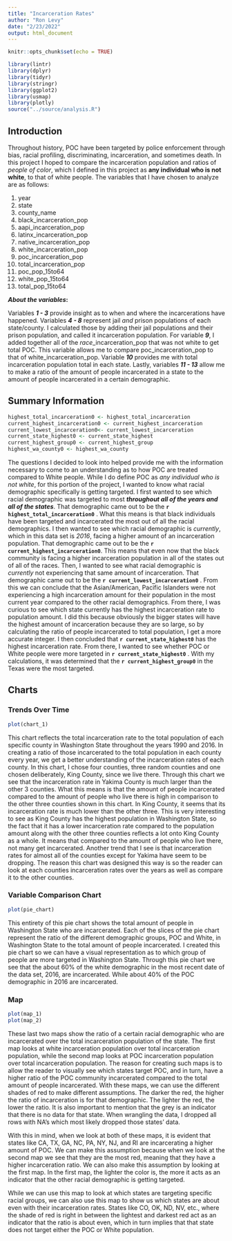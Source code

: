```yaml
---
title: "Incarceration Rates"
author: "Ron Levy"
date: "2/23/2022"
output: html_document
---
```


```r
knitr::opts_chunk$set(echo = TRUE)
```

```r
library(lintr)
library(dplyr)
library(tidyr)
library(stringr)
library(ggplot2)
library(usmap)
library(plotly)
source("../source/analysis.R")
```

## Introduction

Throughout history, POC have been targeted by police enforcement through bias, racial profiling, discriminating, incarceration, and sometimes death. In this project I hoped to compare the incarceration population and ratios of *people of color*, which I defined in this project as **any individual who is not white**, to that of white people. The variables that I have chosen to analyze are as follows:

1.  year
2.  state
3.  county_name
4.  black_incarceration_pop
5.  aapi_incarceration_pop
6.  latinx_incarceration_pop
7.  native_incarceration_pop
8.  white_incarceration_pop
9.  poc_incarceration_pop
10. total_incarceration_pop
11. poc_pop_15to64
12. white_pop_15to64
13. total_pop_15to64

***About the variables*****:**

Variables ***1 - 3*** provide insight as to when and where the incarcerations have happened. Variables ***4 - 8*** represent jail *and* prison populations of each state/county. I calculated those by adding their jail populations and their prison population, and called it incarceration population. For variable ***9***, I added together all of the *race*\_incarceration_pop that was not white to get total POC. This variable allows me to compare poc_incarceration_pop to that of white_incarceration_pop. Variable ***10*** provides me with total incarceration population total in each state. Lastly, variables ***11 - 13*** allow me to make a ratio of the amount of people incarcerated in a state to the amount of people incarcerated in a certain demographic.

## Summary Information

```r
highest_total_incarceration0 <- highest_total_incarceration
current_highest_incarceration0 <- current_highest_incarceration
current_lowest_incarceration0<- current_lowest_incarceration
current_state_highest0 <- current_state_highest
current_highest_group0 <- current_highest_group
highest_wa_county0 <- highest_wa_county
```

The questions I decided to look into helped provide me with the information necessary to come to an understanding as to how POC are treated compared to White people. While I do define POC as *any individual who is not white*, for this portion of the project, I wanted to know what racial demographic specifically is getting targeted. I first wanted to see which racial demographic was targeted to most ***throughout all of the years*** ***and all of the states***. That demographic came out to be the **`r highest_total_incarceration0`** . What this means is that black individuals have been targeted and incarcerated the most out of all the racial demographics. I then wanted to see which racial demographic is *currently*, which in this data set is *2016*, facing a higher amount of an incarceration population. That demographic came out to be the **`r current_highest_incarceration0`**. This means that even now that the black community is facing a higher incarceration population in all of the states out of all of the races. Then, I wanted to see what racial demographic is *currently* not experiencing that same amount of incarceration. That demographic came out to be the **`r current_lowest_incarceration0`** . From this we can conclude that the Asian/American, Pacific Islanders were not experiencing a high incarceration amount for their population in the most current year compared to the other racial demographics. From there, I was curious to see which state currently has the highest incarceration rate to population amount. I did this because obviously the bigger states will have the highest amount of incarceration because they are so large, so by calculating the ratio of people incarcerated to total population, I get a more accurate integer. I then concluded that **`r current_state_highest0`** has the highest incarceration rate. From there, I wanted to see whether POC or White people were more targeted in **`r current_state_highest0`** . With my calculations, it was determined that the **`r current_highest_group0`** in the Texas were the most targeted.

## Charts

### Trends Over Time

```r
plot(chart_1)
```

This chart reflects the total incarceration rate to the total population of each specific county in Washington State throughout the years 1990 and 2016. In creating a ratio of those incarcerated to the total population in each county every year, we get a better understanding of the incarceration rates of each county. In this chart, I chose four counties, three random counties and one chosen deliberately, King County, since we live there. Through this chart we see that the incarceration rate in Yakima County is much larger than the other 3 counties. What this means is that the amount of people incarcerated compared to the amount of people who live there is high in comparison to the other three counties shown in this chart. In King County, it seems that its incarceration rate is much lower than the other three. This is very interesting to see as King County has the highest population in Washington State, so the fact that it has a lower incarceration rate compared to the population amount along with the other three counties reflects a lot onto King County as a whole. It means that compared to the amount of people who live there, not many get incarcerated. Another trend that I see is that incarceration rates for almost all of the counties except for Yakima have seem to be dropping. The reason this chart was designed this way is so the reader can look at each counties incarceration rates over the years as well as compare it to the other counties.

### Variable Comparison Chart

```r
plot(pie_chart)
```

This entirety of this pie chart shows the total amount of people in Washington State who are incarcerated. Each of the slices of the pie chart represent the ratio of the different demographic groups, POC and White, in Washington State to the total amount of people incarcerated. I created this pie chart so we can have a visual representation as to which group of people are more targeted in Washington State. Through this pie chart we see that the about 60% of the white demographic in the most recent date of the data set, 2016, are incarcerated. While about 40% of the POC demographic in 2016 are incarcerated.

### Map

```r
plot(map_1)
plot(map_2)
```

These last two maps show the ratio of a certain racial demographic who are incarcerated over the total incarceration population of the state. The first map looks at white incarceration population over total incarceration population, while the second map looks at POC incarceration population over total incarceration population. The reason for creating such maps is to allow the reader to visually see which states target POC, and in turn, have a higher ratio of the POC community incarcerated compared to the total amount of people incarcerated. With these maps, we can use the different shades of red to make different assumptions. The darker the red, the higher the ratio of incarceration is for that demographic. The lighter the red, the lower the ratio. It is also important to mention that the grey is an indicator that there is no data for that state. When wrangling the data, I dropped all rows with NA's which most likely dropped those states' data.

With this in mind, when we look at both of these maps, it is evident that states like CA, TX, GA, NC, PA, NY, NJ, and RI are incarcerating a higher amount of POC. We can make this assumption because when we look at the second map we see that they are the most red, meaning that they have a higher incarceration ratio. We can also make this assumption by looking at the first map. In the first map, the lighter the color is, the more it acts as an indicator that the other racial demographic is getting targeted.

While we can use this map to look at which states are targeting specific racial groups, we can also use this map to show us which states are about even with their incarceration rates. States like CO, OK, ND, NV, etc., where the shade of red is right in between the lightest and darkest red act as an indicator that the ratio is about even, which in turn implies that that state does not target either the POC or White population.
